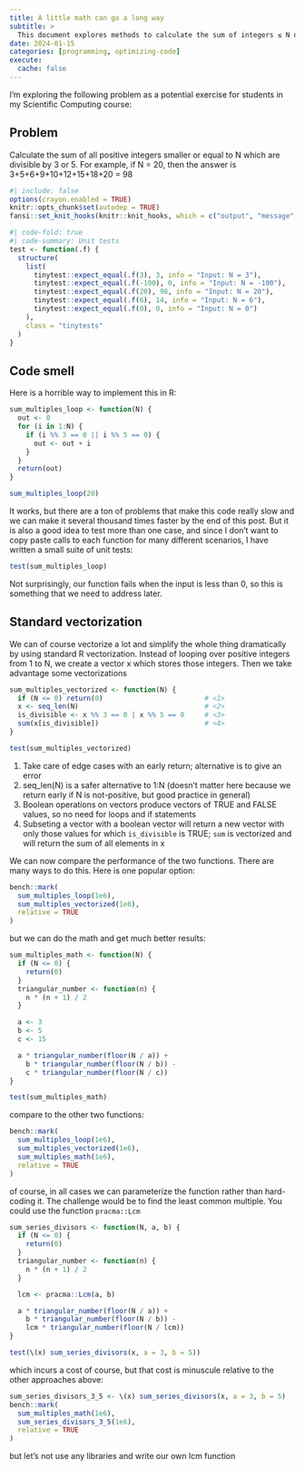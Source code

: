 ```yaml
---
title: A little math can go a long way
subtitle: >
  This document explores methods to calculate the sum of integers ≤ N divisible by 3 or 5. It includes R implementations, performance comparisons, and mathematical optimizations.
date: 2024-01-15
categories: [programming, optimizing-code]
execute: 
  cache: false
---
```


I'm exploring the following problem as a potential exercise for students in my Scientific Computing course:

::: {.callout-note appearance="simple"}
## Problem

Calculate the sum of all positive integers smaller or equal to N which are divisible by 3 or 5. For example, if N = 20, then the answer is 3+5+6+9+10+12+15+18+20 = 98
:::

```r
#| include: false
options(crayon.enabled = TRUE)
knitr::opts_chunk$set(autodep = TRUE)
fansi::set_knit_hooks(knitr::knit_hooks, which = c("output", "message", "error"))
```

```r
#| code-fold: true
#| code-summary: Unit tests
test <- function(.f) {
  structure(
    list(
      tinytest::expect_equal(.f(3), 3, info = "Input: N = 3"),
      tinytest::expect_equal(.f(-100), 0, info = "Input: N = -100"),
      tinytest::expect_equal(.f(20), 98, info = "Input: N = 20"),
      tinytest::expect_equal(.f(6), 14, info = "Input: N = 6"),
      tinytest::expect_equal(.f(0), 0, info = "Input: N = 0")
    ),
    class = "tinytests"
  )
}
```

## Code smell

Here is a horrible way to implement this in R:

```r
sum_multiples_loop <- function(N) {
  out <- 0
  for (i in 1:N) {
    if (i %% 3 == 0 || i %% 5 == 0) {
      out <- out + i
    }
  }
  return(out)
}

sum_multiples_loop(20)
```

It works, but there are a ton of problems that make this code really slow and we can make it several thousand times faster by the end of this post. But it is also a good idea to test more than one case, and since I don't want to copy paste calls to each function for many different scenarios, I have written a small suite of unit tests:

```r
test(sum_multiples_loop)
```

Not surprisingly, our function fails when the input is less than 0, so this is something that we need to address later.

## Standard vectorization

We can of course vectorize a lot and simplify the whole thing dramatically by using standard R vectorization. Instead of looping over positive integers from 1 to N, we create a vector x which stores those integers. Then we take advantage some vectorizations

```r
sum_multiples_vectorized <- function(N) {
  if (N <= 0) return(0)                         # <1>
  x <- seq_len(N)                               # <2>
  is_divisible <- x %% 3 == 0 | x %% 5 == 0     # <3>
  sum(x[is_divisible])                          # <4>
}

test(sum_multiples_vectorized)
```

1.  Take care of edge cases with an early return; alternative is to give an error
2.  seq_len(N) is a safer alternative to 1:N (doesn't matter here because we return early if N is not-positive, but good practice in general)
3.  Boolean operations on vectors produce vectors of TRUE and FALSE values, so no need for loops and if statements
4.  Subseting a vector with a boolean vector will return a new vector with only those values for which `is_divisible` is TRUE; `sum` is vectorized and will return the sum of all elements in x

We can now compare the performance of the two functions. There are many ways to do this. Here is one popular option:

```r
bench::mark(
  sum_multiples_loop(1e6),
  sum_multiples_vectorized(1e6),
  relative = TRUE
)
```

but we can do the math and get much better results:

```r
sum_multiples_math <- function(N) {
  if (N <= 0) {
    return(0)
  }
  triangular_number <- function(n) {
    n * (n + 1) / 2
  }

  a <- 3
  b <- 5
  c <- 15

  a * triangular_number(floor(N / a)) +
    b * triangular_number(floor(N / b)) -
    c * triangular_number(floor(N / c))
}

test(sum_multiples_math)
```

compare to the other two functions:

```r
bench::mark(
  sum_multiples_loop(1e6),
  sum_multiples_vectorized(1e6),
  sum_multiples_math(1e6),
  relative = TRUE
)
```

of course, in all cases we can parameterize the function rather than hard-coding it. The challenge would be to find the least common multiple. You could use the function `pracma::Lcm`

```r
sum_series_divisors <- function(N, a, b) {
  if (N <= 0) {
    return(0)
  }
  triangular_number <- function(n) {
    n * (n + 1) / 2
  }

  lcm <- pracma::Lcm(a, b)

  a * triangular_number(floor(N / a)) +
    b * triangular_number(floor(N / b)) -
    lcm * triangular_number(floor(N / lcm))
}

test(\(x) sum_series_divisors(x, a = 3, b = 5))
```

which incurs a cost of course, but that cost is minuscule relative to the other approaches above:

```r
sum_series_divisors_3_5 <- \(x) sum_series_divisors(x, a = 3, b = 5)
bench::mark(
  sum_multiples_math(1e6),
  sum_series_divisors_3_5(1e6),
  relative = TRUE
)
```

but let's not use any libraries and write our own lcm function
